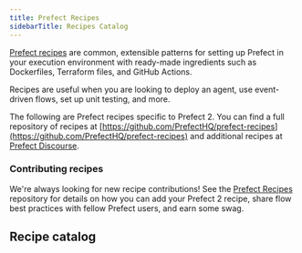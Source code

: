 ```yaml
---
title: Prefect Recipes
sidebarTitle: Recipes Catalog
---
```



[Prefect recipes](https://github.com/PrefectHQ/prefect-recipes) are common, extensible patterns for setting up Prefect in your execution environment with ready-made ingredients such as Dockerfiles, Terraform files, and GitHub Actions.

Recipes are useful when you are looking to deploy an agent, use event-driven flows, set up unit testing, and more.

The following are Prefect recipes specific to Prefect 2. You can find a full repository of recipes at [https://github.com/PrefectHQ/prefect-recipes](https://github.com/PrefectHQ/prefect-recipes) and additional recipes at [Prefect Discourse](https://discourse.prefect.io/).

### Contributing recipes

We're always looking for new recipe contributions! See the [Prefect Recipes](https://github.com/PrefectHQ/prefect-recipes#contributing--swag-) repository for details on how you can add your Prefect 2 recipe, share flow best practices with fellow Prefect users, and earn some swag.

## Recipe catalog
